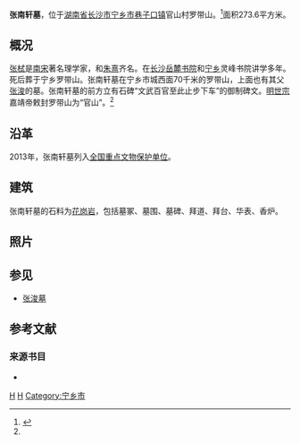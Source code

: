 {{文物保护单位
| 级别 = 省级
| 省区市 = 湖南省
| 名称 = 张南轩墓
| 图片 = 
| 编号 = 
| 分类 = 古建筑、历史纪念建筑物
| 时代 = [[宋朝|宋]]
| 所在 = [[长沙市|长沙市]][[宁乡市|宁乡市]]罗带山
| 登录 = 1983年10月10日
}}
{{文物保护单位
| 级别 = 全国
| Cat = 湖南全国重点文物保护单位
| 省区市 = 湖南省
| 名称 = [[张南轩墓|张南轩墓]]（含[[张浚墓|张浚墓]]）
| 所在 = [[湖南省|湖南省]][[长沙市|长沙市]][[宁乡市|宁乡市]]
| 分类 = 古墓葬
| 时代 = [[宋朝|宋]]
| 编号 = 7-0636
| 登录 = 2013年3月
}}
'''张南轩墓'''，位于[[湖南省|湖南省]][[长沙市|长沙市]][[宁乡市|宁乡市]][[巷子口镇|巷子口镇]]官山村罗带山。<ref name="book">{{cite book |author1=黄海潮|author2=姜宏照|title=《宁乡史地》|year=2002|publisher=南方出版社|location=海南省海口市|pages=53-53|isbn=7-80660-538-X}}</ref>{{sfnb|王习加|2014|p=22}}面积273.6平方米。{{sfnb|王习加|2014|p=22}}

== 概况 ==
[[张栻|张栻]]是[[南宋|南宋]]著名理学家，和[[朱熹|朱熹]]齐名。在[[长沙市|长沙]][[岳麓书院|岳麓书院]]和[[宁乡市|宁乡]]灵峰书院讲学多年。死后葬于宁乡罗带山。张南轩墓在宁乡市城西面70千米的罗带山，上面也有其父[[张浚|张浚]]的墓。张南轩墓的前方立有石碑“文武百官至此止步下车”的御制碑文。[[明世宗|明世宗]]嘉靖帝敕封罗带山为“官山”。<ref name="book" />

==沿革==
2013年，张南轩墓列入[[全国重点文物保护单位|全国重点文物保护单位]]。{{sfnb|王习加|2014|p=22}}

== 建筑 ==
张南轩墓的石料为[[花岗岩|花岗岩]]，包括墓冢、墓围、墓碑、拜道、拜台、华表、香炉。{{sfnb|王习加|2014|p=22}}

==照片==

{{Gallery
|align=center
|File:Tombstone of Zhang Shi, Hunan, China, 4 April 2021.jpg
 |墓碑
|File:Tomb of Zhang Shi, 4 April 2021E.jpg
 |墓
|File:Tomb of Zhang Shi, 4 April 2021B.jpg
 |墓
}}

==参见==
*[[张浚墓|张浚墓]]

==参考文献==
<div class="references-small">
<references></references>
</div>
===来源书目===
*{{cite book |editor1=王习加 |title=《长沙史话》 |chapter=文化古迹 |year=2014 |publisher=社会科学文献出版社 |location=北京市 |isbn=978-7-5097-6662-0|ref=harv}}

{{宁乡县历史文化}}
{{长沙市境内的湖南省文物保护单位}}
{{湖南全国重点文物保护单位}}

{{DEFAULTSORT:Zhang张南轩墓}}
[[Category:长沙旅游景点|H]]
[[Category:湖南历史文化遗迹|H]]
[[Category:宁乡市|Category:宁乡市]]